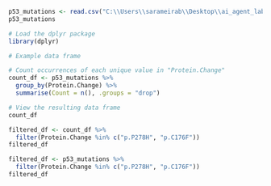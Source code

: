 ```r
p53_mutations <- read.csv("C:\\Users\\sarameirab\\Desktop\\ai_agent_lab_data\\depmap\\p53_files\\TP53_mutations.csv")
p53_mutations
```
```r
# Load the dplyr package
library(dplyr)

# Example data frame

# Count occurrences of each unique value in "Protein.Change"
count_df <- p53_mutations %>%
  group_by(Protein.Change) %>%
  summarise(Count = n(), .groups = "drop")

# View the resulting data frame
count_df
```
```r
filtered_df <- count_df %>%
  filter(Protein.Change %in% c("p.P278H", "p.C176F"))
filtered_df

```

```r
filtered_df <- p53_mutations %>%
  filter(Protein.Change %in% c("p.P278H", "p.C176F"))
filtered_df
```

